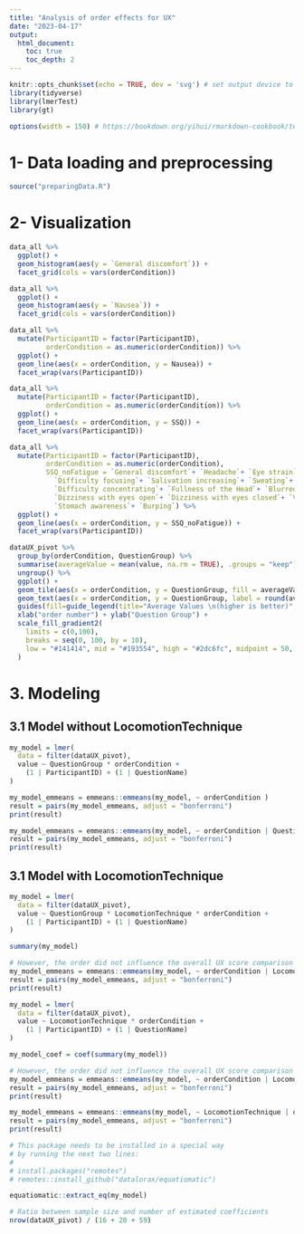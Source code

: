 ```yaml
---
title: "Analysis of order effects for UX"
date: "2023-04-17"
output:
  html_document:
    toc: true
    toc_depth: 2
---
```


```r
knitr::opts_chunk$set(echo = TRUE, dev = 'svg') # set output device to svg
library(tidyverse)
library(lmerTest)
library(gt)

options(width = 150) # https://bookdown.org/yihui/rmarkdown-cookbook/text-width.html
```


# 1- Data loading and preprocessing

```r
source("preparingData.R")
```


# 2- Visualization

```r
data_all %>%
  ggplot() +
  geom_histogram(aes(y = `General discomfort`)) +
  facet_grid(cols = vars(orderCondition))
```
```r
data_all %>%
  ggplot() +
  geom_histogram(aes(y = `Nausea`)) +
  facet_grid(cols = vars(orderCondition))
```

```r
data_all %>%
  mutate(ParticipantID = factor(ParticipantID),
         orderCondition = as.numeric(orderCondition)) %>%
  ggplot() +
  geom_line(aes(x = orderCondition, y = Nausea)) +
  facet_wrap(vars(ParticipantID))
```

```r
data_all %>%
  mutate(ParticipantID = factor(ParticipantID),
         orderCondition = as.numeric(orderCondition)) %>%
  ggplot() +
  geom_line(aes(x = orderCondition, y = SSQ)) +
  facet_wrap(vars(ParticipantID))
```

```r
data_all %>%
  mutate(ParticipantID = factor(ParticipantID),
         orderCondition = as.numeric(orderCondition),
         SSQ_noFatigue = `General discomfort`+ `Headache`+ `Eye strain`+ 
           `Difficulty focusing`+ `Salivation increasing`+ `Sweating`+ `Nausea`+ 
           `Difficulty concentrating`+ `Fullness of the Head`+ `Blurred vision`+ 
           `Dizziness with eyes open`+ `Dizziness with eyes closed`+ `Vertigo`+ 
           `Stomach awareness`+ `Burping`) %>%
  ggplot() +
  geom_line(aes(x = orderCondition, y = SSQ_noFatigue)) +
  facet_wrap(vars(ParticipantID))
```


```r
dataUX_pivot %>%
  group_by(orderCondition, QuestionGroup) %>%
  summarise(averageValue = mean(value, na.rm = TRUE), .groups = "keep") %>%
  ungroup() %>%
  ggplot() +
  geom_tile(aes(x = orderCondition, y = QuestionGroup, fill = averageValue)) +
  geom_text(aes(x = orderCondition, y = QuestionGroup, label = round(averageValue, digits = 1))) +
  guides(fill=guide_legend(title="Average Values \n(higher is better)", reverse = TRUE)) +
  xlab("order number") + ylab("Question Group") +
  scale_fill_gradient2(
    limits = c(0,100), 
    breaks = seq(0, 100, by = 10), 
    low = "#141414", mid = "#193554", high = "#2dc6fc", midpoint = 50,
  )
```


# 3. Modeling

## 3.1 Model without LocomotionTechnique

```r
my_model = lmer(
  data = filter(dataUX_pivot),
  value ~ QuestionGroup * orderCondition +
    (1 | ParticipantID) + (1 | QuestionName)
)
```


```r
my_model_emmeans = emmeans::emmeans(my_model, ~ orderCondition )
result = pairs(my_model_emmeans, adjust = "bonferroni")
print(result)
```

```r
my_model_emmeans = emmeans::emmeans(my_model, ~ orderCondition | QuestionGroup)
result = pairs(my_model_emmeans, adjust = "bonferroni")
print(result)
```


## 3.1 Model with LocomotionTechnique

```r
my_model = lmer(
  data = filter(dataUX_pivot),
  value ~ QuestionGroup * LocomotionTechnique * orderCondition +
    (1 | ParticipantID) + (1 | QuestionName)
)
```

```r
summary(my_model)
```


```r
# However, the order did not influence the overall UX score comparison between conditions: within a condition there was no significant difference between a direction condition being tested as first, second, third or last (p>0.28).
my_model_emmeans = emmeans::emmeans(my_model, ~ orderCondition | LocomotionTechnique)
result = pairs(my_model_emmeans, adjust = "bonferroni")
print(result)
```



```r
my_model = lmer(
  data = filter(dataUX_pivot),
  value ~ LocomotionTechnique * orderCondition +
    (1 | ParticipantID) + (1 | QuestionName)
)
```

```r
my_model_coef = coef(summary(my_model))
```


```r
# However, the order did not influence the overall UX score comparison between conditions: within a condition there was no significant difference between a direction condition being tested as first, second, third or last (p>0.28).
my_model_emmeans = emmeans::emmeans(my_model, ~ orderCondition | LocomotionTechnique)
result = pairs(my_model_emmeans, adjust = "bonferroni")
print(result)
```

```r
my_model_emmeans = emmeans::emmeans(my_model, ~ LocomotionTechnique | orderCondition)
result = pairs(my_model_emmeans, adjust = "bonferroni")
print(result)
```



```r
# This package needs to be installed in a special way
# by running the next two lines:
#
# install.packages("remotes")
# remotes::install_github("datalorax/equatiomatic")

equatiomatic::extract_eq(my_model)
```

```r
# Ratio between sample size and number of estimated coefficients
nrow(dataUX_pivot) / (16 + 20 + 59)
```

